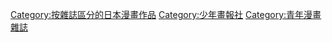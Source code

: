 [[Category:按雜誌區分的日本漫畫作品|Category:按雜誌區分的日本漫畫作品]]
[[Category:少年畫報社|Category:少年畫報社]]
[[Category:青年漫畫雜誌|Category:青年漫畫雜誌]]